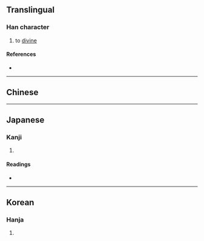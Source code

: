 {{character info/new}}
{{also|稽}}<!-- may be replaced by zh-forms -->
==Translingual==

===Han character===
{{Han char|rn=5|rad=乙|as=05|sn=6|four=22610|canj=XYRU,YRU|ids=⿰占乚}}

# to [[divine]]

====References====
* {{Han ref|kx=0084.120|dkj=00182|dj=0171.110|hdz=10053.050|uh=4E69|ud=20073|bh=A5E4|bd=42468}}

----

==Chinese==
{{zh-see|稽|v}}

----

==Japanese==

===Kanji===
{{ja-kanji|grade=|rs=乙05}}

# {{defn|lang=ja|sort=乙05}}

====Readings====
* {{ja-readings|on=[[けい]] (kei)|kun=[[うらなう]] (uranau)}}

----

==Korean==

===Hanja===
{{ko-hanja|hangeul=계|rv=gye|mr=kye}}

# {{defn|lang=ko|sort=乙05}}